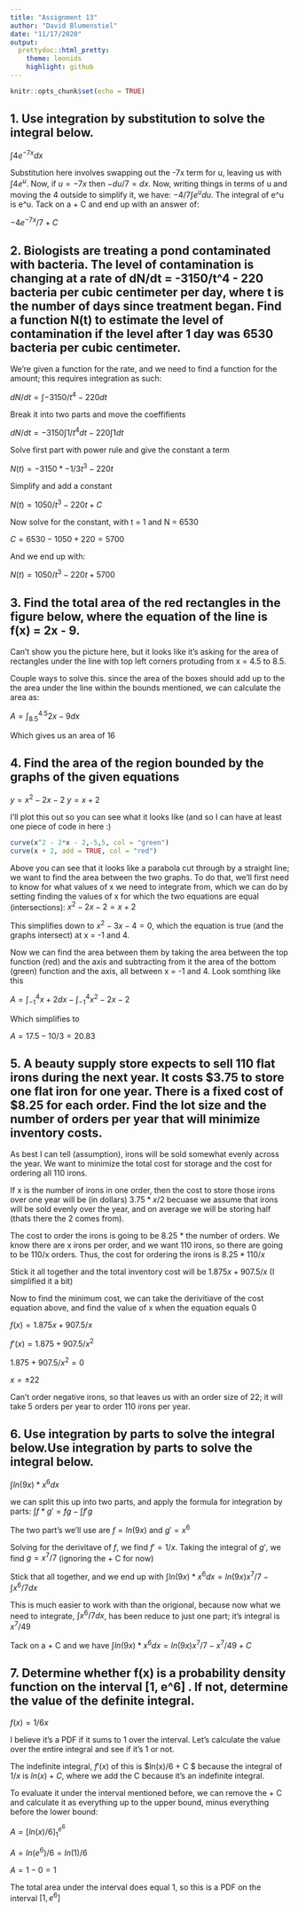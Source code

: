 ---
title: "Assignment 13"
author: "David Blumenstiel"
date: "11/17/2020"
output: 
  prettydoc::html_pretty:
    theme: leonids
    highlight: github
---

```{r setup, include=FALSE}
knitr::opts_chunk$set(echo = TRUE)
```



## 1. Use integration by substitution to solve the integral below.

$\int 4e^{-7x}dx$

Substitution here involves swapping out the -7x term for u, leaving us with $\int 4e^u$.  Now, if $u = -7x$ then $-du/7 = dx$.  Now, writing things in terms of u and moving the 4 outside to simplify it, we have: $-4/7\int e^u du$.  The integral of e^u is e^u.   Tack on a + C and end up with an answer of:

$-4e^{-7x}/7 + C$

## 2. Biologists are treating a pond contaminated with bacteria. The level of contamination is changing at a rate of dN/dt = -3150/t^4 - 220 bacteria per cubic centimeter per day, where t is the number of days since treatment began. Find a function N(t) to estimate the level of contamination if the level after 1 day was 6530 bacteria per cubic centimeter.

We're given a function for the rate, and we need to find a function for the amount; this requires integration as such:

$dN/dt = \int -3150/t^4 - 220 dt$

Break it into two parts and move the coeffifients

$dN/dt = -3150 \int 1/t^4 dt- 220 \int 1 dt$

Solve first part with power rule and give the constant a term 

$N(t) = -3150 * -1/3t^3 - 220t$

Simplify and add a constant

$N(t) = 1050/t^3 - 220t + C$

Now solve for the constant, with t = 1 and N = 6530

$C = 6530 - 1050 + 220 = 5700$

And we end up with:

$N(t) = 1050/t^3 - 220t + 5700$ 

## 3. Find the total area of the red rectangles in the figure below, where the equation of the line is f(x) = 2x - 9.

Can't show you the picture here, but it looks like it's asking for the area of rectangles under the line with top left corners protuding from x = 4.5 to 8.5.

Couple ways to solve this.  since the area of the boxes should add up to the the area under the line within the bounds mentioned, we can calculate the area as:

$A = \int^{4.5}_{8.5} 2x - 9 dx$

Which gives us an area of 16

## 4. Find the area of the region bounded by the graphs of the given equations

$y = x^2 - 2x - 2$ 
$y = x + 2$

I'll plot this out so you can see what it looks like (and so I can have at least one piece of code in here :)

```{r}
curve(x^2 - 2*x - 2,-5,5, col = "green")
curve(x + 2, add = TRUE, col = "red")
```


Above you can see that it looks like a parabola cut through by a straight line; we want to find the area between the two graphs.  To do that, we'll first need to know for what values of x we need to integrate from, which we can do by setting finding the values of x for which the two equations are equal (intersections): $x^2 - 2x - 2 = x + 2$

This simplifies down to $x^2 - 3x - 4 = 0$, which the equation is true (and the graphs intersect) at x = -1 and 4.

Now we can find the area between them by taking the area between the top function (red) and the axis and subtracting from it the area of the bottom (green) function and the axis, all between x = -1 and 4.  Look somthing like this

$A = \int^{4}_{-1} x + 2 dx -\int^{4}_{-1} x^2 - 2x - 2$

Which simplifies to

$A = 17.5 - 10/3 = 20.83$


## 5. A beauty supply store expects to sell 110 flat irons during the next year. It costs $3.75 to store one flat iron for one year. There is a fixed cost of $8.25 for each order. Find the lot size and the number of orders per year that will minimize inventory costs.

As best I can tell (assumption), irons will be sold somewhat evenly across the year.  We want to minimize the total cost for storage and the cost for ordering all 110 irons.  

If x is the number of irons in one order, then the cost to store those irons over one year will be (in dollars) $3.75*x/2$ becuase we assume that irons will be sold evenly over the year, and on average we will be storing half (thats there the 2 comes from).

The cost to order the irons is going to be 8.25 * the number of orders.  We know there are x irons per order, and we want 110 irons, so there are going to be 110/x orders.  Thus, the cost for ordering the irons is $8.25 * 110/x$

Stick it all together and the total inventory cost will be $1.875x + 907.5/x$ (I simplified it a bit)

Now to find the minimum cost, we can take the derivitiave of the cost equation above, and find the value of x when the equation equals 0

$f(x) = 1.875x + 907.5/x$

$f'(x) = 1.875 + 907.5/x^2$

$1.875 + 907.5/x^2 = 0$

$x = \pm22$

Can't order negative irons, so that leaves us with an order size of 22; it will take 5 orders per year to order 110 irons per year.



        
## 6. Use integration by parts to solve the integral below.Use integration by parts to solve the integral below.

$\int ln(9x) * x^6  dx$

we can split this up into two parts, and apply the formula for integration by parts: $\int f*g' = fg - \int f'g$

The two part's we'll use are $f = ln(9x)$ and $g' = x^6$

Solving for the derivitave of $f$, we find $f' = 1/x$.  Taking the integral of $g'$, we find $g = x^7/7$ (ignoring the + C for now)

Stick that all together, and we end up with $\int ln(9x) * x^6  dx = ln(9x)x^7/7 - \int x^6/7 dx$

This is much easier to work with than the origional, because now what we need to integrate, $\int x^6/7 dx$, has been reduce to just one part; it's integral is $x^7/49$

Tack on a + C and we have $\int ln(9x) * x^6  dx = ln(9x)x^7/7 - x^7/49 + C$

## 7. Determine whether f(x) is a probability density function on the interval [1, e^6] . If not, determine the value of the definite integral.

$f(x) = 1/6x$

I believe it's a PDF if it sums to 1 over the interval.  Let's calculate the value over the entire integral and see if it's 1 or not.

The indefinite integral, $f'(x)$ of this is $ln(x)/6 + C $ because the integral of $1/x$ is  $ln(x) + C$, where we add the C because it's an indefinite integral.

To evaluate it under the interval mentioned before, we can remove the + C and calculate it as everything up to the upper bound, minus everything before the lower bound: 

$A = [ ln(x)/6 ] ^ { e^6 } _1$

$A = ln(e^6)/6 = ln(1)/6$

$A = 1 - 0 = 1$

The total area under the interval does equal 1, so this is a PDF on the interval $[1, e^6]$








